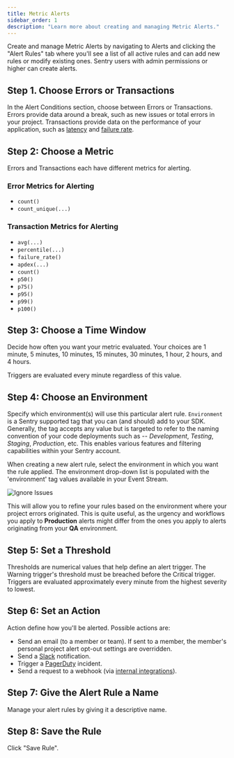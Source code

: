 ```yaml
---
title: Metric Alerts
sidebar_order: 1
description: "Learn more about creating and managing Metric Alerts."
---
```


Create and manage Metric Alerts by navigating to Alerts and clicking the "Alert Rules" tab where you'll see a list of all active rules and can add new rules or modify existing ones. Sentry users with admin permissions or higher can create alerts.

## Step 1. Choose Errors or Transactions

In the Alert Conditions section, choose between Errors or Transactions. Errors provide data around a break, such as new issues or total errors in your project. Transactions provide data on the performance of your application, such as [latency](/product/performance/metrics/#latency) and [failure rate](/product/performance/metrics/#failure-rate).

## Step 2: Choose a Metric

Errors and Transactions each have different metrics for alerting.

### Error Metrics for Alerting
- `count()`
- `count_unique(...)`

### Transaction Metrics for Alerting
- `avg(...)`
- `percentile(...)`
- `failure_rate()`
- `apdex(...)`
- `count()`
- `p50()`
- `p75()`
- `p95()`
- `p99()`
- `p100()`

## Step 3: Choose a Time Window

Decide how often you want your metric evaluated. Your choices are 1 minute, 5 minutes, 10 minutes, 15 minutes, 30 minutes, 1 hour, 2 hours, and 4 hours.

<Note>
<markdown>
Triggers are evaluated every minute regardless of this value.
</markdown>
</Note>

## Step 4: Choose an Environment

Specify which environment(s) will use this particular alert rule. `Environment` is a Sentry supported tag that you can (and should) add to your SDK. Generally, the tag accepts any value but is targeted to refer to the naming convention of your code deployments such as -- _Development_, _Testing_, _Staging_, _Production_, etc. This enables various features and filtering capabilities within your Sentry account.

When creating a new alert rule, select the environment in which you want the rule applied. The environment drop-down list is populated with the 'environment' tag values available in your Event Stream.

![Ignore Issues](alerts_notifications_22.png)

This will allow you to refine your rules based on the environment where your project errors originated. This is quite useful, as the urgency and workflows you apply to **Production** alerts might differ from the ones you apply to alerts originating from your **QA** environment.

## Step 5: Set a Threshold

Thresholds are numerical values that help define an alert trigger. The Warning trigger's threshold must be breached before the Critical trigger. Triggers are evaluated approximately every minute from the highest severity to lowest.

## Step 6: Set an Action

Action define how you'll be alerted. Possible actions are:

- Send an email (to a member or team). If sent to a member, the member's personal project alert opt-out settings are overridden.
- Send a [Slack](/product/integrations/slack/) notification.
- Trigger a [PagerDuty](/product/integrations/pagerduty/) incident.
- Send a request to a webhook (via [internal integrations](/product/integrations/integration-platform/#internal-integrations)).

## Step 7: Give the Alert Rule a Name

Manage your alert rules by giving it a descriptive name.

## Step 8: Save the Rule

Click "Save Rule".
